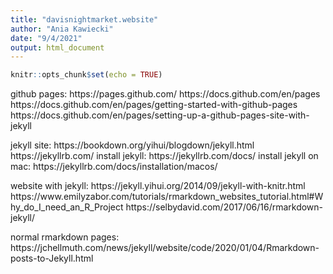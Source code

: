 ```yaml
---
title: "davisnightmarket.website"
author: "Ania Kawiecki"
date: "9/4/2021"
output: html_document
---
```


```r
knitr::opts_chunk$set(echo = TRUE)
```


github pages: 
https://pages.github.com/
https://docs.github.com/en/pages
https://docs.github.com/en/pages/getting-started-with-github-pages
https://docs.github.com/en/pages/setting-up-a-github-pages-site-with-jekyll


jekyll site:
https://bookdown.org/yihui/blogdown/jekyll.html
https://jekyllrb.com/
install jekyll: https://jekyllrb.com/docs/
install jekyll on mac: https://jekyllrb.com/docs/installation/macos/

website with jekyll: 
https://jekyll.yihui.org/2014/09/jekyll-with-knitr.html
https://www.emilyzabor.com/tutorials/rmarkdown_websites_tutorial.html#Why_do_I_need_an_R_Project
https://selbydavid.com/2017/06/16/rmarkdown-jekyll/

normal rmarkdown pages: https://jchellmuth.com/news/jekyll/website/code/2020/01/04/Rmarkdown-posts-to-Jekyll.html



